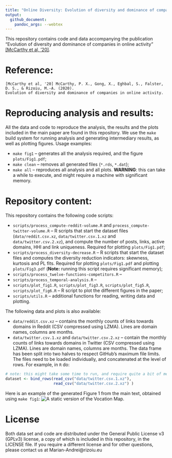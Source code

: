 ```yaml
---
title: "Online Diversity: Evolution of diversity and dominance of companies in online activity"
output: 
  github_document:
    pandoc_args: --webtex
---
```


This repository contains code and data accompanying the publication "Evolution of diversity and dominance of companies in online activity" [[McCarthy et al, '20]]().

Reference:
===
```
[McCarthy et al, '20] McCarthy, P. X., Gong, X., Eghbal, S., Falster, D. S., & Rizoiu, M.-A. (2020). 
Evolution of diversity and dominance of companies in online activity.
```

Reproducing analysis and results:
===
All the data and code to reproduce the analysis, the results and the plots included in the main paper are found in this repository.
We use the `make` build system for running analysis and generating intermediary results, as well as plotting figures.
Usage examples:

* `make fig1` -- generates all the analysis required, and the figure `plots/Fig1.pdf`;
* `make clean` -- removes all generated files (`*.rds`, `*.dat`);
* `make all` -- reproduces all analysis and all plots. **WARNING**: this can take a while to execute, and might require a machine with significant memory.

Repository content:
===

This repository contains the following code scripts:  

* `scripts/process_compute-reddit-volume.R` and `process_compute-twitter-volume.R` -- R scripts that start the dataset files (`data/reddit.csv.xz`, `data/twitter.csv.1.xz` and `data/twitter.csv.2.xz`), and compute the number of posts, links, active domains, HHI and link uniqueness. Required for plotting `plots/Fig1.pdf`;
* `scripts/process_diversity-decrease.R` -- R scripts that start the dataset files and computes the diversity reduction indicators: skewness, kurtosis and PL fits. Required for plotting `plots/Fig1.pdf` and plotting `plots/Fig3.pdf` (**Note:** running this script requires significant memory);
* `scripts/process_twelve-functions-competitors.R` -- 
* `scripts/process_temporal-analysis.R` -- 
* `scripts/plot_fig1.R`, `scripts/plot_fig3.R`, `scripts/plot_fig5.R`, `scripts/plot_fig6.R` -- R script to plot the different figures in the paper;
* `scripts/utils.R` -- additional functions for reading, writing data and plotting.

The following data and plots is also available:

* `data/reddit.csv.xz` -- contains the monthly counts of links towards domains in Reddit (CSV compressed using LZMA). Lines are domain names, columns are months.
* `data/twitter.csv.1.xz` and `data/twitter.csv.2.xz` -- contain the monthly counts of links towards domains in Twitter (CSV compressed using LZMA). Lines are domain names, columns are months. The data frame has been split into two halves to respect GitHub's maximum file limits. The files need to be loaded individually, and concatenated at the level of rows. For example, in `R` do:
```r
# note: this might take some time to run, and require quite a bit of memory
dataset <- bind_rows(read_csv("data/twitter.csv.1.xz"),
                     read_csv("data/twitter.csv.2.xz") )
```

<!-- * `plots/vocation-map-static.pdf` -- a static version of the Vocation Map.  -->
<!-- * `plots/vocation-map-interactive.html` -- the interactive version of the Vocation Map. Also available at http://bit.ly/vocation-map-interactive . -->
<!-- * `plots/confusion-heatmap-dendogram.pdf` -- the confusion map for the XGBoost classifier (based on `data/prediction-results/*`) -->

Here is an example of the generated Figure 1 from the main text, obtained using `make fig1`:
![A static version of the Vocation Map.](plots/Fig1.png)
<!-- ![Confusion map showing that even when the prediction is wrong, it is still pretty good.](plots/confusion-heatmap-dendogram.png) -->

<!-- Additional data file: -->
<!-- === -->

<!-- The following files cannot be publicly shared due to the Twitter's and IBM Watson's Terms of Service. -->
<!-- However, these files could be provided privately upon request, requests are evaluated at a case-by-case basis. -->

<!-- * `data/all_users_data.csv.xz` -- contains the psychological profiles of all 128,278 users in our study; -->
<!-- * `data/10_professions_data.csv.xz` -- contains the Big5 and the personal values (10 features) for 38,073 users in the occupation prediction part of the paper; -->
<!-- * `data/10_professions_data_big5.csv.xz` -- contains solely the Big5 traits for the 38,073 users above (useful for the ablation study); -->
<!-- * `data/10_professions_data_values.csv.xz` -- contains solely the personal values for the 38,073 users above (useful for the ablation study). -->


License
===

Both data set and code are distributed under the General Public License v3 (GPLv3) license, a copy of which is included in this repository, in the LICENSE file. 
If you require a different license and for other questions, please contact us at Marian-Andrei@rizoiu.eu
